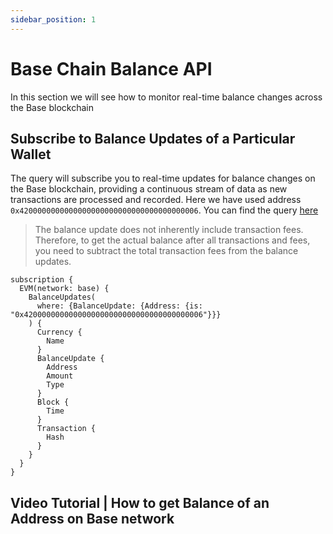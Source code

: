 ```yaml
---
sidebar_position: 1
---
```


# Base Chain Balance API

In this section we will see how to monitor real-time balance changes across the Base blockchain

<head>
<meta name="title" content="How to get Base Balance Updates of an address"/>
<meta name="description" content="Learn how to get real time balance & balance updates of a Base address using Bitquery's Base Balance Updates API."/>
<meta name="keywords" content="balance api, balance updates api, balance updates python api, Base Balance python api, NFT balance api, Balance scan api, Balance api docs, Base Balance crypto api, balance blockchain api,Base network api, Base web3 api"/>
<meta name="robots" content="index, follow"/>
<meta http-equiv="Content-Type" content="text/html; charset=utf-8"/>
<meta name="language" content="English"/>

<!-- Open Graph / Facebook -->

<meta property="og:type" content="website" />
<meta
  property="og:title"
  content="How to get Base Balance & Balance Updates of an address"
/>
<meta
  property="og:description"
  content="Learn how to get historical & real time balance & balance updates of a Base address using Bitquery's Base Balance Updates API."
/>

<!-- Twitter -->

<meta property="twitter:card" content="summary_large_image" />
<meta property="twitter:title" content="How to get Base Balance Updates of an address" />
<meta property="twitter:description" content="Learn how to get real time balance & balance updates of a Base address using Bitquery's Base Balance Updates API." />
</head>


## Subscribe to Balance Updates of a Particular Wallet

The query will subscribe you to real-time updates for balance changes on the Base blockchain, providing a continuous stream of data as new transactions are processed and recorded. Here we have used address `0x4200000000000000000000000000000000000006`. You can find the query [here](https://ide.bitquery.io/Get-real-time-balance-updates_1#)

> The balance update does not inherently include transaction fees. Therefore, to get the actual balance after all transactions and fees, you need to subtract the total transaction fees from the balance updates.

```
subscription {
  EVM(network: base) {
    BalanceUpdates(
      where: {BalanceUpdate: {Address: {is: "0x4200000000000000000000000000000000000006"}}}
    ) {
      Currency {
        Name
      }
      BalanceUpdate {
        Address
        Amount
        Type
      }
      Block {
        Time
      }
      Transaction {
        Hash
      }
    }
  }
}

```

## Video Tutorial | How to get Balance of an Address on Base network

<VideoPlayer url="https://www.youtube.com/watch?v=99ziGAZ9Pvw" />
